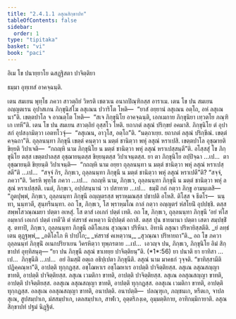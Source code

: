 ```yaml
---
title: "2.4.1.1 ลสุณสิกฺขาปท"
tableOfContents: false
sidebar:
  order: 1
type: "tipitaka"
basket: "vi"
book: "paci"
---
```



<DynamicBreadcrumb />


<Paragraph number="2565" type="center" book="paci">
อิเม โข ปนายฺยาโย ฉสฏฺฐิสตา ปาจิตฺติยา

  
ธมฺมา อุทฺเทสํ อาคจฺฉนฺติ.


</Paragraph>

<Division number="793" book="paci">

<Paragraph number="2566" book="paci">
เตน สมเยน พุทฺโธ ภควา สาวตฺถิยํ วิหรติ เชตวเน อนาถปิณฺฑิกสฺส อาราเม. เตน โข ปน สมเยน อญฺญตเรน อุปาสเกน ภิกฺขุนิสํโฆ ลสุเณน ปวาริโต โหติ—  “ยาสํ อยฺยานํ ลสุเณน อตฺโถ, อหํ ลสุเณนา”ติ. เขตฺตปาโล จ อาณตฺโต โหติ—  “สเจ ภิกฺขุนิโย อาคจฺฉนฺติ, เอกเมกาย ภิกฺขุนิยา เทฺวตโย ภณฺฑิเก เทหี”ติ. เตน โข ปน สมเยน สาวตฺถิยํ อุสฺสโว โหติ. ยถาภตํ ลสุณํ ปริกฺขยํ อคมาสิ. ภิกฺขุนิโย ตํ อุปาสกํ อุปสงฺกมิตฺวา เอตทโวจุํ—  “ลสุเณน, อาวุโส, อตฺโถ”ติ. “นตฺถาเยฺย. ยถาภตํ ลสุณํ ปริกฺขีณํ. เขตฺตํ คจฺฉถา”ติ. ถุลฺลนนฺทา ภิกฺขุนี เขตฺตํ คนฺตฺวา น มตฺตํ ชานิตฺวา พหุํ ลสุณํ หราเปสิ. เขตฺตปาโล อุชฺฌายติ ขิยฺยติ วิปาเจติ—  “กถญฺหิ นาม ภิกฺขุนิโย น มตฺตํ ชานิตฺวา พหุํ ลสุณํ หราเปสฺสนฺตี”ติ.
</Paragraph>

<Paragraph number="2567" book="paci">
อโสฺสสุํ โข ภิกฺขุนิโย ตสฺส เขตฺตปาลสฺส อุชฺฌายนฺตสฺส ขิยฺยนฺตสฺส วิปาเจนฺตสฺส. ยา ตา ภิกฺขุนิโย อปฺปิจฺฉา …เป…  ตา อุชฺฌายนฺติ ขิยฺยนฺติ วิปาเจนฺติ—  “กถญฺหิ นาม อยฺยา ถุลฺลนนฺทา น มตฺตํ ชานิตฺวา พหุํ ลสุณํ หราเปสฺสตี”ติ …เป…  “สจฺจํ กิร, ภิกฺขเว, ถุลฺลนนฺทา ภิกฺขุนี น มตฺตํ ชานิตฺวา พหุํ ลสุณํ หราเปตี”ติ? “สจฺจํ, ภควา”ติ. วิครหิ พุทฺโธ ภควา …เป…  กถญฺหิ นาม, ภิกฺขเว, ถุลฺลนนฺทา ภิกฺขุนี น มตฺตํ ชานิตฺวา พหุํ ลสุณํ หราเปสฺสติ. เนตํ, ภิกฺขเว, อปฺปสนฺนานํ วา ปสาทาย …เป…  ธมฺมิํ กถํ กตฺวา ภิกฺขู อามนฺเตสิ—
</Paragraph>

<Paragraph number="2568" book="paci">
“ภูตปุพฺพํ, ภิกฺขเว, ถุลฺลนนฺทา ภิกฺขุนี อญฺญตรสฺส พฺราหฺมณสฺส ปชาปติ อโหสิ. ติโสฺส จ ธีตโร—  นนฺทา, นนฺทวตี, สุนฺทรีนนฺทา. อถ โข, ภิกฺขเว, โส พฺราหฺมโณ กาลํ กตฺวา อญฺญตรํ หํสโยนิํ อุปปชฺชิ. ตสฺส สพฺพโสวณฺณมยา ปตฺตา อเหสุํ. โส ตาสํ เอเกกํ ปตฺตํ เทติ. อถ โข, ภิกฺขเว, ถุลฺลนนฺทา ภิกฺขุนี ‘อยํ หํโส อมฺหากํ เอเกกํ ปตฺตํ เทตี’ติ ตํ หํสราชํ คเหตฺวา นิปฺปตฺตํ อกาสิ. ตสฺส ปุน ชายมานา ปตฺตา เสตา สมฺปชฺชิํสุ. ตทาปิ, ภิกฺขเว, ถุลฺลนนฺทา ภิกฺขุนี อติโลเภน สุวณฺณา ปริหีนา. อิทานิ ลสุณา ปริหายิสฺสตีติ.
</Paragraph>

<Paragraph number="2569" type="verses" book="paci">
_ยํ ลทฺธํ เตน ตุฏฺฐพฺพํ,_  
_อติโลโภ หิ ปาปโก;_  
_หํสราชํ คเหตฺวาน,_  
_สุวณฺณา ปริหายถา”ติ._  

</Paragraph>

<Paragraph number="2570" book="paci">
อถ โข ภควา ถุลฺลนนฺทํ ภิกฺขุนิํ อเนกปริยาเยน วิครหิตฺวา ทุพฺภรตาย …เป…  เอวญฺจ ปน, ภิกฺขเว, ภิกฺขุนิโย อิมํ สิกฺขาปทํ อุทฺทิสนฺตุ—
</Paragraph>

</Division>
<Division number="794" book="paci">

<Paragraph number="2571" book="paci">
<Emphasis>“ยา ปน ภิกฺขุนี ลสุณํ ขาเทยฺย ปาจิตฺติยนฺ”</Emphasis>ติ. (*1*:<Emphasis>56</Emphasis>)
</Paragraph>

</Division>
<Division number="795" book="paci">

<Paragraph number="2572" book="paci">
<Emphasis>ยา ปนา</Emphasis>ติ ยา ยาทิสา …เป…  <Emphasis>ภิกฺขุนี</Emphasis>ติ …เป…  อยํ อิมสฺมิํ อตฺเถ อธิปฺเปตา ภิกฺขุนีติ.
</Paragraph>

<Paragraph number="2573" book="paci">
<Emphasis>ลสุณํ</Emphasis> นาม มาคธกํ วุจฺจติ.
</Paragraph>

<Paragraph number="2574" book="paci">
“ขาทิสฺสามีติ ปฏิคฺคณฺหา”ติ, อาปตฺติ ทุกฺกฏสฺส. อชฺโฌหาเร อชฺโฌหาเร อาปตฺติ ปาจิตฺติยสฺส.
</Paragraph>

</Division>
<Division number="796" book="paci">

<Paragraph number="2575" book="paci">
ลสุเณ ลสุณสญฺญา ขาทติ, อาปตฺติ ปาจิตฺติยสฺส. ลสุเณ เวมติกา ขาทติ, อาปตฺติ ปาจิตฺติยสฺส. ลสุเณ อลสุณสญฺญา ขาทติ, อาปตฺติ ปาจิตฺติยสฺส.
</Paragraph>

<Paragraph number="2576" book="paci">
อลสุเณ ลสุณสญฺญา ขาทติ, อาปตฺติ ทุกฺกฏสฺส. อลสุเณ เวมติกา ขาทติ, อาปตฺติ ทุกฺกฏสฺส. อลสุเณ อลสุณสญฺญา ขาทติ, อนาปตฺติ.
</Paragraph>

</Division>
<Division number="797" book="paci">

<Paragraph number="2577" book="paci">
อนาปตฺติ—  ปลณฺฑุเก, ภญฺชนเก, หรีตเก, จาปลสุเณ, สูปสมฺปาเก, มํสสมฺปาเก, เตลสมฺปาเก, สาฬเว, อุตฺตริภงฺเค, อุมฺมตฺติกาย, อาทิกมฺมิกายาติ.

</Paragraph>
</Division>

<Paragraph number="2578" type="center" book="paci">
ลสุณสิกฺขาปทํ ปฐมํ นิฏฺฐิตํ.
</Paragraph>